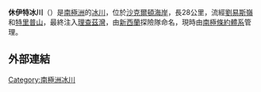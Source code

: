 {{coord|83|17|S|167|50|E|source:GNIS|display=title}}

'''休伊特冰川'''（{{lang-en|Hewitt Glacier}}）是[[南極洲|南極洲]]的[[冰川|冰川]]，位於[[沙克爾頓海岸|沙克爾頓海岸]]，長28公里，流經[[劉易斯嶺|劉易斯嶺]]和[[特里普山|特里普山]]，最終注入[[理查茲灣_(沙克爾頓海岸)|理查茲灣]]，由[[新西蘭|新西蘭]]探險隊命名，現時由[[南極條約體系|南極條約體系]]管理。

==外部連結==
{{cite gnis | type = antarid | id = 6750| name = Hewitt Glacier | accessdate = 2012-06-16}}

{{DEFAULTSORT:Hewitt Glacier}}
[[Category:南極洲冰川|Category:南極洲冰川]]


{{ShackletonCoast-geo-stub}}